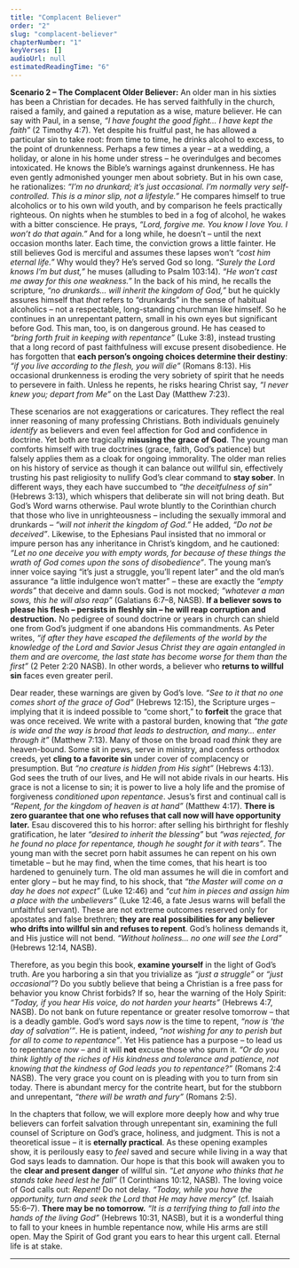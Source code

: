```yaml
---
title: "Complacent Believer"
order: "2"
slug: "complacent-believer"
chapterNumber: "1"
keyVerses: []
audioUrl: null
estimatedReadingTime: "6"
---
```

**Scenario 2 – The Complacent Older Believer:** An older man in his sixties has been a Christian for decades. He has served faithfully in the church, raised a family, and gained a reputation as a wise, mature believer. He can say with Paul, in a sense, *“I have fought the good fight… I have kept the faith”* (2 Timothy 4:7). Yet despite his fruitful past, he has allowed a particular sin to take root: from time to time, he drinks alcohol to excess, to the point of drunkenness. Perhaps a few times a year – at a wedding, a holiday, or alone in his home under stress – he overindulges and becomes intoxicated. He knows the Bible’s warnings against drunkenness. He has even gently admonished younger men about sobriety. But in his own case, he rationalizes: *“I’m no drunkard; it’s just occasional. I’m normally very self-controlled. This is a minor slip, not a lifestyle.”* He compares himself to true alcoholics or to his own wild youth, and by comparison he feels practically righteous. On nights when he stumbles to bed in a fog of alcohol, he wakes with a bitter conscience. He prays, *“Lord, forgive me. You know I love You. I won’t do that again.”* And for a long while, he doesn’t – until the next occasion months later. Each time, the conviction grows a little fainter. He still believes God is merciful and assumes these lapses won’t *“cost him eternal life.”* Why would they? He’s served God so long. *“Surely the Lord knows I’m but dust,”* he muses (alluding to Psalm 103:14). *“He won’t cast me away for this one weakness.”* In the back of his mind, he recalls the scripture, *“no drunkards... will inherit the kingdom of God,”* but he quickly assures himself that *that* refers to “drunkards” in the sense of habitual alcoholics – not a respectable, long-standing churchman like himself. So he continues in an unrepentant pattern, small in his own eyes but significant before God. This man, too, is on dangerous ground. He has ceased to *“bring forth fruit in keeping with repentance”* (Luke 3:8), instead trusting that a long record of past faithfulness will excuse present disobedience. He has forgotten that **each person’s ongoing choices determine their destiny**: *“if you live according to the flesh, you will die”* (Romans 8:13). His occasional drunkenness is eroding the very sobriety of spirit that he needs to persevere in faith. Unless he repents, he risks hearing Christ say, *“I never knew you; depart from Me”* on the Last Day (Matthew 7:23).

These scenarios are not exaggerations or caricatures. They reflect the real inner reasoning of many professing Christians. Both individuals genuinely <i>identify</i> as believers and even feel affection for God and confidence in doctrine. Yet both are tragically <b>misusing the grace of God</b>. The young man comforts himself with true doctrines (grace, faith, God’s patience) but falsely applies them as a cloak for ongoing immorality. The older man relies on his history of service as though it can balance out willful sin, effectively trusting his past religiosity to nullify God’s clear command to <b>stay sober</b>. In different ways, they each have succumbed to <i>“the deceitfulness of sin”</i> (Hebrews 3:13), which whispers that deliberate sin will not bring death. But God’s Word warns otherwise. Paul wrote bluntly to the Corinthian church that those who live in unrighteousness – including the sexually immoral and drunkards – <i>“will not inherit the kingdom of God.”</i> He added, <i>“Do not be deceived”<BibleVerse reference="1 Corinthians 6:9-10" /></i>. Likewise, to the Ephesians Paul insisted that no immoral or impure person has any inheritance in Christ’s kingdom, and he cautioned: <i>“Let no one deceive you with empty words, for because of these things the wrath of God comes upon the sons of disobedience”<BibleVerse reference="Ephesians 5:1-14" /></i>. The young man’s inner voice saying “it’s just a struggle, you’ll repent later” and the old man’s assurance “a little indulgence won’t matter” – these are exactly the <i>“empty words”</i> that deceive and damn souls. God is not mocked; <i>“whatever a man sows, this he will also reap”</i> (Galatians 6:7–8, NASB). <b>If a believer sows to please his flesh – persists in fleshly sin – he will reap corruption and destruction.</b> No pedigree of sound doctrine or years in church can shield one from God’s judgment if one abandons His commandments. As Peter writes, <i>“if after they have escaped the defilements of the world by the knowledge of the Lord and Savior Jesus Christ they are again entangled in them and are overcome, the last state has become worse for them than the first”</i> (2 Peter 2:20 NASB). In other words, a believer who <b>returns to willful sin</b> faces even greater peril.

Dear reader, these warnings are given by God’s love. <i>“See to it that no one comes short of the grace of God”</i> (Hebrews 12:15), the Scripture urges – implying that it is indeed possible to “come short,” to <b>forfeit</b> the grace that was once received. We write with a pastoral burden, knowing that <i>“the gate is wide and the way is broad that leads to destruction, and many... enter through it”</i> (Matthew 7:13). Many of those on the broad road <i>think</i> they are heaven-bound. Some sit in pews, serve in ministry, and confess orthodox creeds, yet <b>cling to a favorite sin</b> under cover of complacency or presumption. But <i>“no creature is hidden from His sight”</i> (Hebrews 4:13). God sees the truth of our lives, and He will not abide rivals in our hearts. His grace is not a license to sin; it is power to live a holy life and the promise of forgiveness <i>conditioned upon repentance</i>. Jesus’s first and continual call is <i>“Repent, for the kingdom of heaven is at hand”</i> (Matthew 4:17). <b>There is zero guarantee that one who refuses that call now will have opportunity later.</b> Esau discovered this to his horror: after selling his birthright for fleshly gratification, he later <i>“desired to inherit the blessing”</i> but <i>“was rejected, for he found no place for repentance, though he sought for it with tears”<BibleVerse reference="Hebrews 12:15-17" /></i>. The young man with the secret porn habit assumes he can repent on his own timetable – but he may find, when the time comes, that his heart is too hardened to genuinely turn. The old man assumes he will die in comfort and enter glory – but he may find, to his shock, that <i>“the Master will come on a day he does not expect”</i> (Luke 12:46) and <i>“cut him in pieces and assign him a place with the unbelievers”</i> (Luke 12:46, a fate Jesus warns will befall the unfaithful servant). These are not extreme outcomes reserved only for apostates and false brethren; <b>they are real possibilities for any believer who drifts into willful sin and refuses to repent</b>. God’s holiness demands it, and His justice will not bend. <i>“Without holiness... no one will see the Lord”</i> (Hebrews 12:14, NASB).

Therefore, as you begin this book, <b>examine yourself</b> in the light of God’s truth. Are you harboring a sin that you trivialize as <i>“just a struggle”</i> or <i>“just occasional”</i>? Do you subtly believe that being a Christian is a free pass for behavior you know Christ forbids? If so, hear the warning of the Holy Spirit: <i>“Today, if you hear His voice, do not harden your hearts”</i> (Hebrews 4:7, NASB). Do not bank on future repentance or greater resolve tomorrow – that is a deadly gamble. God’s word says <i>now</i> is the time to repent, <i>“now is ‘the day of salvation’”<BibleVerse reference="2 Corinthians 6:2" /></i>. He is patient, indeed, <i>“not wishing for any to perish but for all to come to repentance”<BibleVerse reference="2 Peter 3:9" /></i>. Yet His patience has a purpose – to lead us to repentance <i>now</i> – and it will <b>not</b> excuse those who spurn it. <i>“Or do you think lightly of the riches of His kindness and tolerance and patience, not knowing that the kindness of God leads you to repentance?”</i> (Romans 2:4 NASB). The very grace you count on is pleading with you to turn from sin today. There is abundant mercy for the contrite heart, but for the stubborn and unrepentant, <i>“there will be wrath and fury”</i> (Romans 2:5).

In the chapters that follow, we will explore more deeply how and why true believers can forfeit salvation through unrepentant sin, examining the full counsel of Scripture on God’s grace, holiness, and judgment. This is not a theoretical issue – it is <b>eternally practical</b>. As these opening examples show, it is perilously easy to <i>feel</i> saved and secure while living in a way that God says leads to damnation. Our hope is that this book will awaken you to the <b>clear and present danger</b> of willful sin. <i>“Let anyone who thinks that he stands take heed lest he fall”</i> (1 Corinthians 10:12, NASB). The loving voice of God calls out: <i>Repent!</i> Do not delay. <i>“Today, while you have the opportunity, turn and seek the Lord that He may have mercy”</i> (cf. Isaiah 55:6–7). <b>There may be no tomorrow.</b> <i>“It is a terrifying thing to fall into the hands of the living God”</i> (Hebrews 10:31, NASB)<BibleVerse reference="Hebrews 10:26-39" />, but it is a wonderful thing to fall to your knees in humble repentance now, while His arms are still open. May the Spirit of God grant you ears to hear this urgent call. Eternal life is at stake.

-----
<a name="_toc197890372"></a>
